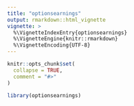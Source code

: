 ```yaml
---
title: "optionsearnings"
output: rmarkdown::html_vignette
vignette: >
  %\VignetteIndexEntry{optionsearnings}
  %\VignetteEngine{knitr::rmarkdown}
  %\VignetteEncoding{UTF-8}
---
```


```r
knitr::opts_chunk$set(
  collapse = TRUE,
  comment = "#>"
)
```

```r
library(optionsearnings)
```
